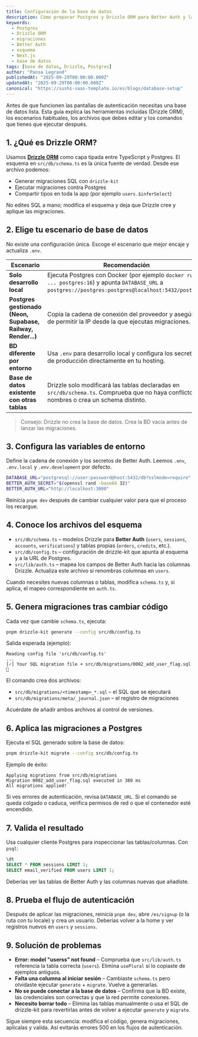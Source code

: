 ```yaml
---
title: Configuración de la base de datos
description: Cómo preparar Postgres y Drizzle ORM para Better Auth y las tablas de la app.
keywords:
  - Postgres
  - Drizzle ORM
  - migraciones
  - Better Auth
  - esquema
  - Next.js
  - base de datos
tags: [base de datos, Drizzle, Postgres]
author: "Pansa Legrand"
publishedAt: "2025-09-29T00:00:00.000Z"
updatedAt: "2025-09-29T00:00:00.000Z"
canonical: "https://sushi-saas-template.io/es/blogs/database-setup"
---
```


Antes de que funcionen las pantallas de autenticación necesitas una base de
datos lista. Esta guía explica las herramientas incluidas (Drizzle ORM), los
escenarios habituales, los archivos que debes editar y los comandos que tienes
que ejecutar después.

## 1. ¿Qué es Drizzle ORM?

Usamos **[Drizzle ORM](https://orm.drizzle.team/)** como capa tipada entre
TypeScript y Postgres. El esquema en `src/db/schema.ts` es la única fuente de
verdad. Desde ese archivo podemos:

- Generar migraciones SQL con `drizzle-kit`
- Ejecutar migraciones contra Postgres
- Compartir tipos en toda la app (por ejemplo `users.$inferSelect`)

No edites SQL a mano; modifica el esquema y deja que Drizzle cree y aplique las
migraciones.

## 2. Elige tu escenario de base de datos

No existe una configuración única. Escoge el escenario que mejor encaje y
actualiza `.env`.

| Escenario | Recomendación |
| --- | --- |
| **Solo desarrollo local** | Ejecuta Postgres con Docker (por ejemplo `docker run ... postgres:16`) y apunta `DATABASE_URL` a `postgres://postgres:postgres@localhost:5432/postgres`. |
| **Postgres gestionado (Neon, Supabase, Railway, Render...)** | Copia la cadena de conexión del proveedor y asegúrate de permitir la IP desde la que ejecutas migraciones. |
| **BD diferente por entorno** | Usa `.env` para desarrollo local y configura los secretos de producción directamente en tu hosting. |
| **Base de datos existente con otras tablas** | Drizzle solo modificará las tablas declaradas en `src/db/schema.ts`. Comprueba que no haya conflictos de nombres o crea un schema distinto. |

> Consejo: Drizzle no crea la base de datos. Crea la BD vacía antes de lanzar
> las migraciones.

## 3. Configura las variables de entorno

Define la cadena de conexión y los secretos de Better Auth. Leemos `.env`,
`.env.local` y `.env.development` por defecto.

```bash  title=".env"
DATABASE_URL="postgresql://user:password@host:5432/db?sslmode=require"
BETTER_AUTH_SECRET="$(openssl rand -base64 32)"
BETTER_AUTH_URL="http://localhost:3000"
```

Reinicia `pnpm dev` después de cambiar cualquier valor para que el proceso los
recargue.

## 4. Conoce los archivos del esquema

- `src/db/schema.ts` – modelos Drizzle para **Better Auth** (`users`, `sessions`,
  `accounts`, `verifications`) y tablas propias (`orders`, `credits`, etc.).
- `src/db/config.ts` – configuración de drizzle-kit que apunta al esquema y a la
  URL de Postgres.
- `src/lib/auth.ts` – mapea los campos de Better Auth hacia las columnas Drizzle.
  Actualiza este archivo si renombras columnas en `users`.

Cuando necesites nuevas columnas o tablas, modifica `schema.ts` y, si aplica, el
mapeo correspondiente en `auth.ts`.

## 5. Genera migraciones tras cambiar código

Cada vez que cambie `schema.ts`, ejecuta:

```bash
pnpm drizzle-kit generate --config src/db/config.ts
```

Salida esperada (ejemplo):

```
Reading config file 'src/db/config.ts'
...
[✓] Your SQL migration file ➜ src/db/migrations/0002_add_user_flag.sql 🚀
```

El comando crea dos archivos:

- `src/db/migrations/<timestamp>_*.sql` – el SQL que se ejecutará
- `src/db/migrations/meta/_journal.json` – el registro de migraciones

Acuérdate de añadir ambos archivos al control de versiones.

## 6. Aplica las migraciones a Postgres

Ejecuta el SQL generado sobre la base de datos:

```bash
pnpm drizzle-kit migrate --config src/db/config.ts
```

Ejemplo de éxito:

```
Applying migrations from src/db/migrations
Migration 0002_add_user_flag.sql executed in 380 ms
All migrations applied!
```

Si ves errores de autenticación, revisa `DATABASE_URL`. Si el comando se queda
colgado o caduca, verifica permisos de red o que el contenedor esté encendido.

## 7. Valida el resultado

Usa cualquier cliente Postgres para inspeccionar las tablas/columnas. Con `psql`:

```sql
\dt
SELECT * FROM sessions LIMIT 1;
SELECT email_verified FROM users LIMIT 1;
```

Deberías ver las tablas de Better Auth y las columnas nuevas que añadiste.

## 8. Prueba el flujo de autenticación

Después de aplicar las migraciones, reinicia `pnpm dev`, abre `/es/signup` (o la
ruta con tu locale) y crea un usuario. Deberías volver a la home y ver registros
nuevos en `users` y `sessions`.

## 9. Solución de problemas

- **Error: model "userss" not found** – Comprueba que `src/lib/auth.ts`
  referencia la tabla correcta (`users`). Elimina `usePlural` si lo copiaste de
  ejemplos antiguos.
- **Falta una columna al iniciar sesión** – Cambiaste `schema.ts` pero olvidaste
  ejecutar `generate` + `migrate`. Vuelve a generarlas.
- **No se puede conectar a la base de datos** – Confirma que la BD existe, las
  credenciales son correctas y que la red permite conexiones.
- **Necesito borrar todo** – Elimina las tablas manualmente o usa el SQL de
  drizzle-kit para revertirlas antes de volver a ejecutar `generate` y
  `migrate`.

Sigue siempre esta secuencia: modifica el código, genera migraciones, aplícalas y
valida. Así evitarás errores 500 en los flujos de autenticación.
